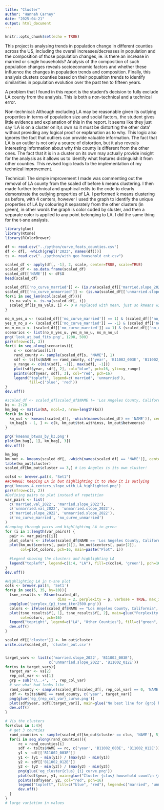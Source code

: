 ```yaml
---
title: "Cluster"
author: "Hannah Carney"
date: "2025-04-21"
output: html_document
---
```


```r
knitr::opts_chunk$set(echo = TRUE)
```

This project is analysing trends in population change in different counties across the US, including the overall increases/decreases in population and the composition of those population changes, ie. is there an increase in married or single households? Analysis of the composition of such population changes reveals socioeconomic factors and whether these influence the changes in population trends and composition. Finally, this analysis clusters counties based on their popualtion trends to identify similarities in population evolution over the past ten to fifteen years.

A problem that I found in this report is the student's decision to fully exclude LA county from the analysis. This is both a non-technical and a technical error. 

Non-technical: Although excluding LA may be reasonable given its outlying properties in terms of population size and social factors, the student gives little evidence and explanation of this in the report. It seems like they just say 'LA is on a cluster on it;s own so it must be distorting the other data' without providing any logical proof or explanation as to why. This logic also ignores the fact that outliers can provide valuable information. The fact that LA is an outlier is not only a source of distortion, but it also reveals interesting information about why this county is different from the other ones. The fact that it is in a cluster on its own may actually provide insight for the analysis as it allows us to identify what features distinguish it from other counties. This revised logic leads to the implementation of my technical improvement.

Technical: The simple improvement I made was commenting out the removal of LA county from the scaled df before k means clustering. I then made further technical and graphical edits to the code to clearly demonstrate the outlying properties of LA. I performed k means clustering as before, with 4 centers, however I used the graph to identify the unique properties of LA by colouring it separately from the other clusters (in green), in other words the graph is color coded by cluster, and then a separate color is applied to any point belonging to LA. I did the same thing for the t-sne analysis.

```r
library(glue)
library(Rtsne)
library(RColorBrewer)

df <- read.csv("../python/curve_feats_counties.csv")
df <- df[, -which(grepl('2023', names(df)))]
ts <- read.csv("../python/with_geo_household_cnt.csv")

scaled_df <- apply(df[, -1], 2, scale, center=TRUE, scale=TRUE)
scaled_df <- as.data.frame(scaled_df)
scaled_df[['NAME']] <- df$X
head(scaled_df)

scaled_df[['no_curve_married']] <- (is.na(scaled_df[['married.slope_2022']]) - 0.5) * 2
scaled_df[['no_curve_unmarried']] <- (is.na(scaled_df[['unmarried.slope_2022']]) - 0.5) * 2
for(i in seq_len(ncol(scaled_df))){
  is_na_vals <- is.na(scaled_df[, i])
  scaled_df[is_na_vals, i] <- 0 # replaced with mean, just so kmeans will run!
}

no_m_yes_u <- (scaled_df[['no_curve_married']] == 1) & (scaled_df[['no_curve_unmarried']] == -1)
yes_m_no_u <- (scaled_df[['no_curve_married']] == -1) & (scaled_df[['no_curve_unmarried']] == 1)
no_m_no_u <- (scaled_df[['no_curve_married']] == 1) & (scaled_df[['no_curve_unmarried']] == 1)
scenarios <- list(no_m_yes_u, yes_m_no_u, no_m_no_u)
png('look_at_bad_fits.png', 1200, 500)
par(mfrow=c(1, 3))
for(i in seq_along(scenarios)){
    s <- scenarios[[i]]
    rand_county <- sample(scaled_df[s, "NAME"], 1)
    sdf <- ts[ts$NAME == rand_county, c('year', 'B11002_003E', 'B11002_012E')]
    y_range <- c(min(sdf[, -1]), max(sdf[, -1]))
    plot(sdf$year, sdf[, 2], col="blue", pch=16, ylim=y_range)
    points(sdf$year, sdf[, 3], col="red", pch=16)
    legend("topleft", legend=c('married', 'unmarried'),
           fill=c('blue', 'red'))
}
dev.off()

#scaled_df <- scaled_df[scaled_df$NAME != 'Los Angeles County, California', ]
ks <- 2:20
km_bag <- matrix(NA, ncol=3, nrow=length(ks))
for(k in ks){
  km_out <- kmeans(scaled_df[, -which(names(scaled_df) == 'NAME')], centers=k, nstart=20)
  km_bag[k - 1, ] <- c(k, km_out$tot.withinss, km_out$betweenss)
}

png('kmeans_btwss_by_k3.png')
plot(km_bag[, 1], km_bag[, 3])
dev.off()

km_bag
km_out <- kmeans(scaled_df[, -which(names(scaled_df) == 'NAME')], centers=4, nstart=20)
table(km_out$cluster) 
scaled_df[km_out$cluster == 3,] # Los Angeles is its own cluster!

cols4 <- brewer.pal(4, "Set1")
##CHANGE: Keeping LA in but highlighting it to show it is outlying
png('kmeans_4_centers_slope_with_LA_highlighted.png')
par(mfrow=c(2, 2))
#Defining pairs to plot instead of repetition
var_pairs <- list(
  c('married.val_2022', 'married.slope_2022'),
  c('unmarried.val_2022', 'unmarried.slope_2022'),
  c('married.slope_2022', 'unmarried.slope_2022'),
  c('no_curve_married', 'no_curve_unmarried')
)
#Looping through pairs and highlighting LA in green
for (i in 1:length(var_pairs)) {
  pair <- var_pairs[[i]]
  plot_colors <- ifelse(scaled_df$NAME == 'Los Angeles County, California', 'green', cols4[km_out$cluster])
  plot(km_out$centers[, pair[1]], km_out$centers[, pair[2]],
       col=plot_colors, pch=16, main=paste("Plot", i))
  
  #Legend showing the clusters and highlighting LA
  legend("topleft", legend=c(1:4, "LA"), fill=c(cols4, 'green'), pch=16)
}
dev.off()

#Highlighting LA in t-sne plot 
cols <- brewer.pal(4, 'Set1')
for(p in seq(5, 35, by=10)){
  tsne_results <- Rtsne(scaled_df,
                        dims = 2, perplexity = p, verbose = TRUE, max_iter = 2500)
  png(glue('perplex_{p}_tsne_iter2500.png'))
  colors <- ifelse(scaled_df$NAME == "Los Angeles County, California", "green", "grey")
  plot(tsne_results$Y[, 1], tsne_results$Y[, 2], main=glue("Perplexity {p}"),
       col=colors, pch=16)
  legend("topright", legend=c("LA", "Other Counties"), fill=c("green", "grey"))
  dev.off()
}

scaled_df[['cluster']] <- km_out$cluster
write.csv(scaled_df, 'cluster_out.csv')


target_vars <- list(c('married.slope_2022', 'B11002_003E'),
                    c('unmarried.slope_2022', 'B11002_012E'))
for(vs in target_vars){
  target_var <- vs[2]
  rep_col_var <- vs[1]
  grp = sub('\\..+', '', rep_col_var)
  # see what bad looks like
  rand_county <- sample(scaled_df[scaled_df[, rep_col_var] == 0, 'NAME'], 1)
  sdf <- ts[ts$NAME == rand_county, c('year', target_var)]
  png(glue('eg_{rep_col_var}_curve.png'))
  plot(sdf$year, sdf[[target_var]], main=glue("No best line for {grp} household count\n {rand_county}"))
  dev.off()
}

# Vis the clusters
for(clus in 1:4){
  # get 3 counties
  rand_counties <- sample(scaled_df[km_out$cluster == clus, 'NAME'], 5)
  for(i in seq_along(rand_counties)){
      rc = rand_counties[i]
      sdf <- ts[ts$NAME == rc, c('year', 'B11002_003E', 'B11002_012E')]
      y1 <- sdf[['B11002_003E']]
      y1 <- (y1 - min(y1)) / (max(y1) - min(y1))
      y2 <- sdf[['B11002_012E']]
      y2 <- (y2 - min(y2)) / (max(y2) - min(y2))
      png(glue('eg_cluster{clus}_{i}_curve.png'))
      plot(sdf$year, y1, main=glue("Cluster {clus} household count\n {rc}"), col="blue", pch=16, ylim=c(0, 1))
      points(sdf$year, y2, col="red", pch=16)
      legend("topleft", fill=c("blue", "red"), legend=c("married", "unmarried"), pch=16, title='household count')
      dev.off()
  }
}
# large variation in values

```

